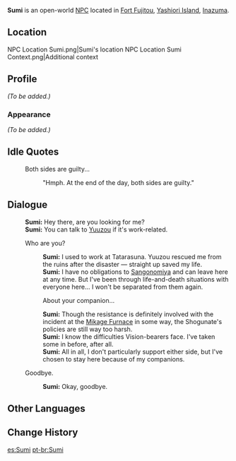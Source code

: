 {{Meta
<!-- REMOVE THIS TEMPLATE AFTER ADDING MISSING INFO -->
|missing_NPC_profile  = yes
}}
{{Character Infobox
|type             = Open-World NPC
|image            = NPC Sumi.png
|region           = Inazuma
|location         = Inazuma
|title            = Worker
}}
'''Sumi''' is an open-world [[NPC]] located in [[Fort Fujitou]], [[Yashiori Island]], [[Inazuma]].

==Location==
<gallery>
NPC Location Sumi.png|Sumi's location
NPC Location Sumi Context.png|Additional context
</gallery>

==Profile==
<!-- detailed story/lore information goes here -->
''(To be added.)''

===Appearance===
''(To be added.)''

==Idle Quotes==
{{Dialogue Start}}
: {{DIcon|Idle}} Both sides are guilty...
:: {{A|VO Sumi 01.ogg}} "Hmph. At the end of the day, both sides are guilty."
{{Dialogue End}}

==Dialogue==
{{Dialogue Start}}
:'''Sumi:''' Hey there, are you looking for me?
:'''Sumi:''' You can talk to [[Yuuzou]] if it's work-related.
:{{DIcon}} Who are you?
::'''Sumi:''' I used to work at Tatarasuna. Yuuzou rescued me from the ruins after the disaster &mdash; straight up saved my life.
::'''Sumi:''' I have no obligations to [[Watatsumi Army|Sangonomiya]] and can leave here at any time. But I've been through life-and-death situations with everyone here... I won't be separated from them again.
::{{DIcon}} About your companion...
::'''Sumi:''' Though the resistance is definitely involved with the incident at the [[Mikage Furnace]] in some way, the Shogunate's policies are still way too harsh.
::'''Sumi:''' I know the difficulties Vision-bearers face. I've taken some in before, after all.
::'''Sumi:''' All in all, I don't particularly support either side, but I've chosen to stay here because of my companions.
:{{DIcon}} Goodbye.
::'''Sumi:''' Okay, goodbye.
{{Dialogue End}}

==Other Languages==
{{Other Languages
|default_hidden = 1
|en      = Sumi
|zhs     = 须美
|zhs_rm  = Xūměi
|zht     = 須美
|zht_rm  = Xūměi
|ja      = 須美
|ja_rm   = Sumi
|ko      = 스미
|es      = Sumi
|fr      = Sumi
|ru      = Суми
|th      = Sumi
|vi      = Sumi
|de      = Sumi
|id      = Sumi
|pt      = Sumi
|tr      = Sumi
|it      = Sumi
}}

==Change History==
{{Change History|2.0}}
<!--
==References==
{{Reflist}}-->

[[es:Sumi]]
[[pt-br:Sumi]]
